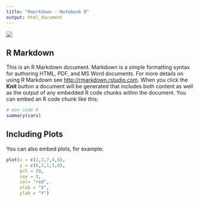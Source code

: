 ```yaml
---
title: "Rmarkdown - Notebook R"
output: html_document
---
```


![](header.png)

## R Markdown

This is an R Markdown document. Markdown is a simple formatting syntax for authoring HTML, PDF, and MS Word documents. For more details on using R Markdown see <http://rmarkdown.rstudio.com>.
When you click the **Knit** button a document will be generated that includes both content as well as the output of any embedded R code chunks within the document. You can embed an R code chunk like this:

```r
# mon code R
summary(cars)
```

## Including Plots

You can also embed plots, for example:

```r
plot(x = c(1,3,7,4,6), 
     y = c(6,2,1,3,8), 
     pch = 20, 
     cex = 3, 
     col= "red",
     xlab = "X", 
     ylab = "Y")    
```


